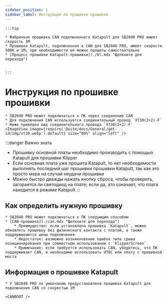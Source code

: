 ```yaml
---
sidebar_position: 1
sidebar_label: Инструкция по прошивке прошивки
---
```






    :::tip

    * Фабричная прошивка CAN подключенного Katapult для SB2040 PRO имеет скорость 1М
    * Прошивка Katapult, подключенная к CAN для SB2040 PRO, имеет скорости 500К и 1М; при необходимости её можно прошить самостоятельно
    * [Процесс прошивки Katapult-прошивки](./bl.mdx "Щелкните для перехода")


    :::

# Инструкция по прошивке прошивки

    * SB2040 PRO может подключаться к ПК через соединение CAN
    * Для подключения CAN используется соединительный провод `XT30(2+2)-F`
    * Ниже приведен вид соединительного провода `XT30(2+2)-F`
    <ImageView image={require('@site/docs/General/get-id/img/xt30.webp').default} size="80%" align="left" />

:::danger Важно знать
* Прошивку основной платы необходимо производить с помощью Katapult для прошивки Klipper
* Если основная плата уже прошита Katapult, то нет необходимости выполнять последний шаг прошивки прошивки Katapult, так как это просто мера на случай неудачи прошивки
* Можно быстро дважды нажать кнопку сброса, чтобы проверить, загорается ли светодиод на плате; если да, это означает, что плата находится в режиме Katapult
:::

## Как определить нужную прошивку

    * SB2040 PRO может подключаться к ПК следующим способом
    * [CAN-прошивка](./can.mdx "Щелкните для перехода")
        * Преимущество: если установлена прошивка `Katapult`, можно обновлять прошивку без физического контакта с платой, а также поддерживаются шины подключения
        * Недостаток: возможно возникновение ошибок типа срыва позиционирования при совместном использовании с `KlipperScreen`
        * Примечание: если требуется использовать CAN, убедитесь, что ПК поддерживает CAN, и необходимо использовать UTOC или плату с прошивкой моста


## Информация о прошивке Katapult

    * У SB2040 PRO по умолчанию предустановлена прошивка Katapult для подключения CAN со скоростью 1М
    
    <CANBOOT />
